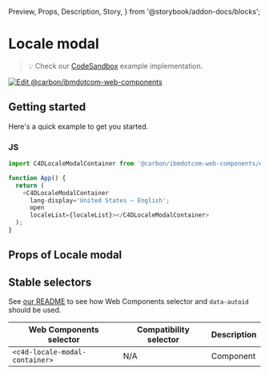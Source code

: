   Preview,
  Props,
  Description,
  Story,
} from '@storybook/addon-docs/blocks';

# Locale modal

> 💡 Check our
> [CodeSandbox](https://stackblitz.com/github/carbon-design-system/carbon-for-ibm-dotcom/tree/main/packages/web-components/examples/codesandbox/components-react/locale-modal)
> example implementation.

[![Edit @carbon/ibmdotcom-web-components](https://developer.stackblitz.com/img/open_in_stackblitz.svg)](https://stackblitz.com/github/carbon-design-system/carbon-for-ibm-dotcom/tree/main/packages/web-components/examples/codesandbox/components-react/locale-modal)

## Getting started

Here's a quick example to get you started.

### JS

```javascript
import C4DLocaleModalContainer from '@carbon/ibmdotcom-web-components/es/components-react/locale-modal/locale-modal-container.js';

function App() {
  return (
    <C4DLocaleModalContainer
      lang-display='United States — English';
      open
      localeList={localeList}></C4DLocaleModalContainer>
  );
}
```

## Props of Locale modal

<Props of={LocaleModalProps} />

## Stable selectors

See
[our README](https://github.com/carbon-design-system/carbon-for-ibm-dotcom/tree/main/packages/web-components#stable-selectors-for-analytics-and-integratione2e-testing-in-web-components)
to see how Web Components selector and `data-autoid` should be used.

| Web Components selector        | Compatibility selector | Description |
| ------------------------------ | ---------------------- | ----------- |
| `<c4d-locale-modal-container>` | N/A                    | Component   |

<Description markdown={contributing} />
